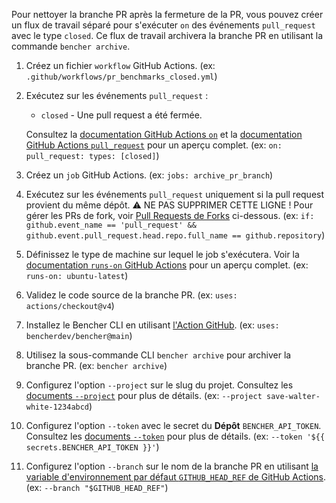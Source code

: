 
Pour nettoyer la branche PR après la fermeture de la PR,
vous pouvez créer un flux de travail séparé pour s'exécuter `on` des événements `pull_request` avec le type `closed`.
Ce flux de travail archivera la branche PR en utilisant la commande `bencher archive`.

<PullRequestsClosedCode />

1. Créez un fichier `workflow` GitHub Actions.
   (ex: `.github/workflows/pr_benchmarks_closed.yml`)
2. Exécutez sur les événements `pull_request` :
   - `closed` - Une pull request a été fermée.

   Consultez la [documentation GitHub Actions `on`][github actions on]
   et la [documentation GitHub Actions `pull_request`][github action pull_request] pour un aperçu complet.
   (ex: `on: pull_request: types: [closed]`)
3. Créez un `job` GitHub Actions.
   (ex: `jobs: archive_pr_branch`)
4. Exécutez sur les événements `pull_request` uniquement si la pull request provient du même dépôt.
   ⚠️ NE PAS SUPPRIMER CETTE LIGNE !
   Pour gérer les PRs de fork, voir [Pull Requests de Forks][pull requests from forks] ci-dessous.
   (ex: `if: github.event_name == 'pull_request' && github.event.pull_request.head.repo.full_name == github.repository`)
5. Définissez le type de machine sur lequel le job s'exécutera.
   Voir la [documentation `runs-on` GitHub Actions][github actions runs-on]
   pour un aperçu complet.
   (ex: `runs-on: ubuntu-latest`)
6. Validez le code source de la branche PR.
   (ex: `uses: actions/checkout@v4`)
7. Installez le Bencher CLI en utilisant [l'Action GitHub][bencher cli github action].
   (ex: `uses: bencherdev/bencher@main`)
8. Utilisez la sous-commande CLI `bencher archive` pour archiver la branche PR.
   (ex: `bencher archive`)
9. Configurez l'option `--project` sur le slug du projet.
    Consultez les [documents `--project`][project option] pour plus de détails.
    (ex: `--project save-walter-white-1234abcd`)
10. Configurez l'option `--token` avec le secret du **Dépôt** `BENCHER_API_TOKEN`.
    Consultez les [documents `--token`][token option] pour plus de détails.
    (ex: `--token '${{ secrets.BENCHER_API_TOKEN }}'`)
11. Configurez l'option `--branch` sur le nom de la branche PR
    en utilisant [la variable d'environnement par défaut `GITHUB_HEAD_REF` de GitHub Actions][github default environment variables].
    (ex: `--branch "$GITHUB_HEAD_REF"`)


[github actions on]: https://docs.github.com/fr/actions/using-workflows/workflow-syntax-for-github-actions#on
[github action pull_request]: https://docs.github.com/fr/webhooks/webhook-events-and-payloads#pull_request
[github actions runs-on]: https://docs.github.com/fr/actions/using-workflows/workflow-syntax-for-github-actions#jobsjob_idruns-on
[bencher cli github action]: https://github.com/marketplace/actions/bencher-cli
[github default environment variables]: https://docs.github.com/fr/actions/writing-workflows/choosing-what-your-workflow-does/store-information-in-variables

[project option]: /fr/docs/explanation/bencher-run/#--project-project
[token option]: /fr/docs/explanation/bencher-run/#--token-token

[pull requests from forks]: #pull-requests-from-forks
